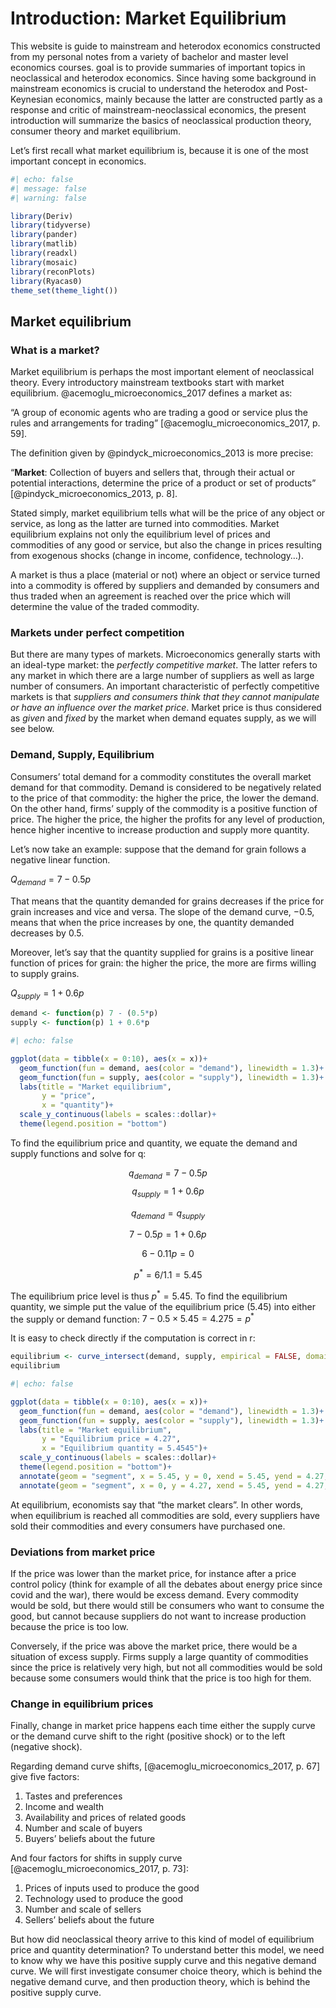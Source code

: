 # Introduction: Market Equilibrium

This website is guide to mainstream and heterodox economics constructed from my personal notes from a variety of bachelor and master level economics courses.  goal is to provide summaries of important topics in neoclassical and heterodox economics. Since having some background in mainstream economics is crucial to understand the heterodox and Post-Keynesian economics, mainly because the latter are constructed partly as a response and critic of mainstream-neoclassical economics, the present introduction will summarize the basics of neoclassical production theory, consumer theory and market equilibrium.

Let's first recall what market equilibrium is, because it is one of the most important concept in economics.


```r
#| echo: false
#| message: false
#| warning: false

library(Deriv)
library(tidyverse)
library(pander)
library(matlib)
library(readxl)
library(mosaic)
library(reconPlots)
library(Ryacas0)
theme_set(theme_light())
```

## Market equilibrium

### What is a market?

Market equilibrium is perhaps the most important element of neoclassical theory. Every introductory mainstream textbooks start with market equilibrium. @acemoglu_microeconomics_2017 defines a market as:

  "A group of economic agents who are trading a good or service plus the rules and arrangements for trading" [@acemoglu_microeconomics_2017, p. 59].

The definition given by @pindyck_microeconomics_2013 is more precise:

  "**Market**: Collection of buyers and sellers that, through their actual or potential interactions, determine the price of a product or set of products" [@pindyck_microeconomics_2013, p. 8].

Stated simply, market equilibrium tells what will be the price of any object or service, as long as the latter are turned into commodities. Market equilibrium explains not only the equilibrium level of prices and commodities of any good or service, but also the change in prices resulting from exogenous shocks (change in income, confidence, technology...).

A market is thus a place (material or not) where an object or service turned into a commodity is offered by suppliers and demanded by consumers and thus traded when an agreement is reached over the price which will determine the value of the traded commodity. 

### Markets under perfect competition

But there are many types of markets. Microeconomics generally starts with an ideal-type market: the *perfectly competitive market*. The latter refers to any market in which there are a large number of suppliers as well as large number of consumers. An important characteristic of perfectly competitive markets is that *suppliers and consumers think that they cannot manipulate or have an influence over the market price*. Market price is thus considered as *given* and *fixed* by the market when demand equates supply, as we will see below.

### Demand, Supply, Equilibrium

Consumers' total demand for a commodity constitutes the overall market demand for that commodity. Demand is considered to be negatively related to the price of that commodity: the higher the price, the lower the demand. On the other hand, firms' supply of the commodity is a positive function of price. The higher the price, the higher the profits for any level of production, hence higher incentive to increase production and supply more quantity.

Let's now take an example: suppose that the demand for grain follows a negative linear function.

$Q_{demand} = 7-0.5p$

That means that the quantity demanded for grains decreases if the price for grain increases and vice and versa. The slope of the demand curve, $-0.5$, means that when the price increases by one, the quantity demanded decreases by 0.5.

Moreover, let's say that the quantity supplied for grains is a positive linear function of prices for grain: the higher the price, the more are firms willing to supply grains.

$Q_{supply} = 1+0.6p$

```r
demand <- function(p) 7 - (0.5*p)
supply <- function(p) 1 + 0.6*p
```

```r
#| echo: false

ggplot(data = tibble(x = 0:10), aes(x = x))+
  geom_function(fun = demand, aes(color = "demand"), linewidth = 1.3)+
  geom_function(fun = supply, aes(color = "supply"), linewidth = 1.3)+
  labs(title = "Market equilibrium",
       y = "price",
       x = "quantity")+
  scale_y_continuous(labels = scales::dollar)+
  theme(legend.position = "bottom")

```

To find the equilibrium price and quantity, we equate the demand and supply functions and solve for q:

$$
q_{demand} = 7- 0.5p
$$
$$
q_{supply} = 1 + 0.6p 
$$


$$
q_{demand} = q_{supply}
$$

$$
7 - 0.5p = 1 + 0.6p
$$

$$
6-0.11p = 0
$$

$$
p^* = 6/1.1 = 5.45
$$

The equilibrium price level is thus $p^* = 5.45$. To find the equilibrium quantity, we simple put the value of the equilibrium price (5.45) into either the supply or demand function: $7-0.5 \times 5.45 = 4.275 = p^*$

It is easy to check directly if the computation is correct in r:

```r
equilibrium <- curve_intersect(demand, supply, empirical = FALSE, domain = c(1,10))
equilibrium
```

```r
#| echo: false

ggplot(data = tibble(x = 0:10), aes(x = x))+
  geom_function(fun = demand, aes(color = "demand"), linewidth = 1.3)+
  geom_function(fun = supply, aes(color = "supply"), linewidth = 1.3)+
  labs(title = "Market equilibrium",
       y = "Equilibrium price = 4.27",
       x = "Equilibrium quantity = 5.4545")+
  scale_y_continuous(labels = scales::dollar)+
  theme(legend.position = "bottom")+
  annotate(geom = "segment", x = 5.45, y = 0, xend = 5.45, yend = 4.27, linetype = "dashed")+
  annotate(geom = "segment", x = 0, y = 4.27, xend = 5.45, yend = 4.27, linetype = "dashed")
```


At equilibrium, economists say that "the market clears". In other words, when equilibrium is reached all commodities are sold, every suppliers have sold their commodities and every consumers have purchased one. 

### Deviations from market price

If the price was lower than the market price, for instance after a price control policy (think for example of all the debates about energy price since covid and the war), there would be excess demand. Every commodity would be sold, but there would still be consumers who want to consume the good, but cannot because suppliers do not want to increase production because the price is too low.

Conversely, if the price was above the market price, there would be a situation of excess supply. Firms supply a large quantity of commodities since the price is relatively very high, but not all commodities would be sold because some consumers would think that the price is too high for them.

### Change in equilibrium prices

Finally, change in market price happens each time either the supply curve or the demand curve shift to the right (positive shock) or to the left (negative shock).

Regarding demand curve shifts, [@acemoglu_microeconomics_2017, p. 67] give five factors:

1. Tastes and preferences
2. Income and wealth
3. Availability and prices of related goods
4. Number and scale of buyers
5. Buyers’ beliefs about the future


And four factors for shifts in supply curve [@acemoglu_microeconomics_2017, p. 73]:

1. Prices of inputs used to produce the good 
2. Technology used to produce the good 
3. Number and scale of sellers 
4. Sellers’ beliefs about the future


But how did neoclassical theory arrive to this kind of model of equilibrium price and quantity determination? To understand better this model, we need to know why we have this positive supply curve and this negative demand curve. We will first investigate consumer choice theory, which is behind the negative demand curve, and then production theory, which is behind the positive supply curve.

